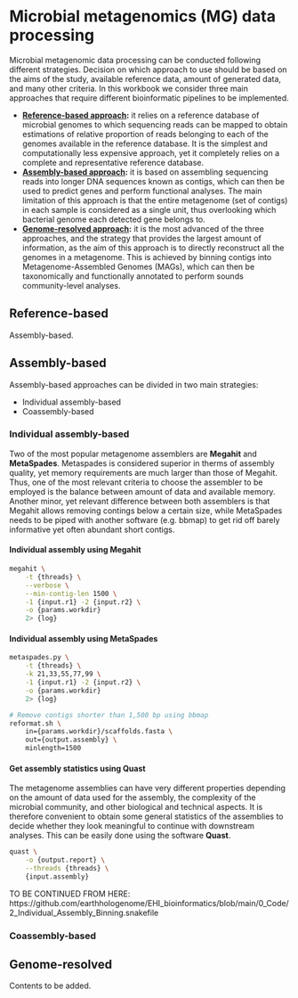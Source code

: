 # Microbial metagenomics (MG) data processing {#microbial-metagenomics-data-processing}

Microbial metagenomic data processing can be conducted following different strategies. Decision on which approach to use should be based on the aims of the study, available reference data, amount of generated data, and many other criteria. In this workbook we consider three main approaches that require different bioinformatic pipelines to be implemented.

* **[Reference-based approach](#reference-based):** it relies on a reference database of microbial genomes to which sequencing reads can be mapped to obtain estimations of relative proportion of reads belonging to each of the genomes available in the reference database. It is the simplest and computationally less expensive approach, yet it completely relies on a complete and representative reference database.
* **[Assembly-based approach](#assembly-based):** it is based on assembling sequencing reads into longer DNA sequences known as contigs, which can then be used to predict genes and perform functional analyses. The main limitation of this approach is that the entire metagenome (set of contigs) in each sample is considered as a single unit, thus overlooking which bacterial genome each detected gene belongs to.
* **[Genome-resolved approach](#genome-resolved):** it is the most advanced of the three approaches, and the strategy that provides the largest amount of information, as the aim of this approach is to directly reconstruct all the genomes in a metagenome. This is achieved by binning contigs into Metagenome-Assembled Genomes (MAGs), which can then be taxonomically and functionally annotated to perform sounds community-level analyses.

## Reference-based {#reference-based}

Assembly-based.

## Assembly-based {#assembly-based}

Assembly-based approaches can be divided in two main strategies:

* Individual assembly-based
* Coassembly-based

### Individual assembly-based {#individual-assembly-based}

Two of the most popular metagenome assemblers are **Megahit** and **MetaSpades**. Metaspades is considered superior in therms of assembly quality, yet memory requirements are much larger than those of Megahit. Thus, one of the most relevant criteria to choose the assembler to be employed is the balance between amount of data and available memory. Another minor, yet relevant difference between both assemblers is that Megahit allows removing contings below a certain size, while MetaSpades needs to be piped with another software (e.g. bbmap) to get rid off barely informative yet often abundant short contigs.

#### Individual assembly using Megahit

```sh
megahit \
    -t {threads} \
    --verbose \
    --min-contig-len 1500 \
    -1 {input.r1} -2 {input.r2} \
    -o {params.workdir}
    2> {log}
```

#### Individual assembly using MetaSpades

```sh
metaspades.py \
    -t {threads} \
    -k 21,33,55,77,99 \
    -1 {input.r1} -2 {input.r2} \
    -o {params.workdir}
    2> {log}

# Remove contigs shorter than 1,500 bp using bbmap
reformat.sh \
    in={params.workdir}/scaffolds.fasta \
    out={output.assembly} \
    minlength=1500
```

#### Get assembly statistics using Quast

The metagenome assemblies can have very different properties depending on the amount of data used for the assembly, the complexity of the microbial community, and other biological and technical aspects. It is therefore convenient to obtain some general statistics of the assemblies to decide whether they look meaningful to continue with downstream analyses. This can be easily done using the software **Quast**.

```sh
quast \
    -o {output.report} \
    --threads {threads} \
    {input.assembly}
```

TO BE CONTINUED FROM HERE: https://github.com/earthhologenome/EHI_bioinformatics/blob/main/0_Code/2_Individual_Assembly_Binning.snakefile

### Coassembly-based {#coassembly-based}



## Genome-resolved {#genome-resolved}

Contents to be added.
